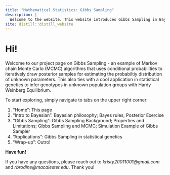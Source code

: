 ```yaml
---
title: "Mathematical Statistics: Gibbs Sampling"
description: |
  Welcome to the website. This website introduces Gibbs Sampling in Bayesian statistics world. This is a class project from course MATH/ STAT 455: Mathematical Statistics at Macalester College. The contents in this blog are collaborative efforts from Kristy Ma and Regan Brodine.
site: distill::distill_website
---
```


# Hi!
Welcome to our project page on Gibbs Sampling - an example of Markov chain Monte Carlo (MCMC) algorithms that uses conditional probabilities to iteratively draw posterior samples for estimating the probabiltiy distribution of unknown parameters. This also ties with a cool application in statistical genetics to infer genotypes in unknown population groups with Hardy Weinberg Equilibrium. 

To start exploring, simply navigate to tabs on the upper right corner:

1) "Home": This page
2) "Intro to Bayesian": Bayesian philosophy; Bayes rules; Posterior Exercise
3) "Gibbs Sampling": Gibbs Sampling Background; Properties and Limitations; Gibbs Sampling and MCMC; Simulation Example of Gibbs Sampler
4) "Applications": Gibbs Sampling in statistical genetics
5) "Wrap-up": Outro!

**Have fun!**

If you have any questions, please reach out to *kristy20011001@gmail.com* and *rbrodine@macalester.edu*. Thank you!